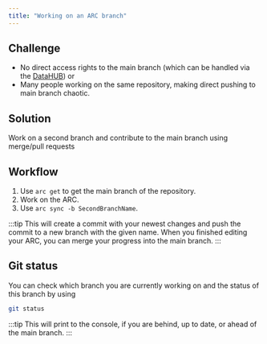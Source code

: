 ```yaml
---
title: "Working on an ARC branch"
---
```



## Challenge

- No direct access rights to the main branch (which can be handled via the [DataHUB](/datahub)) or 
- Many people working on the same repository, making direct pushing to main branch chaotic.

## Solution

Work on a second branch and contribute to the main branch using merge/pull requests

## Workflow

1. Use `arc get` to get the main branch of the repository.
2. Work on the ARC.
3. Use `arc sync -b SecondBranchName`.

:::tip
This will create a commit with your newest changes and push the commit to a new branch with the given name. When you finished editing your ARC, you can merge your progress into the main branch.
:::

## Git status

You can check which branch you are currently working on and the status of this branch by using

```bash
git status
```

:::tip
This will print to the console, if you are behind, up to date, or ahead of the main branch.
:::